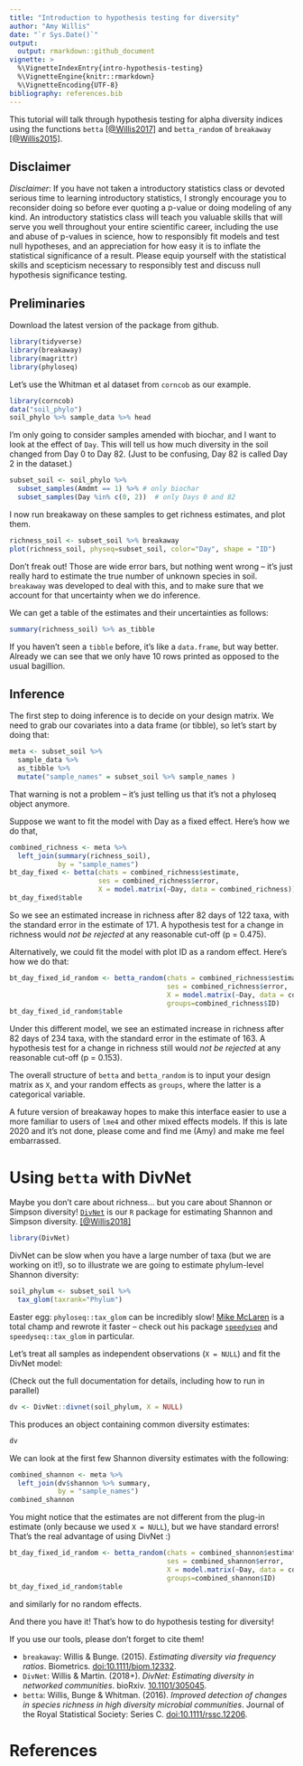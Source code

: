 ```yaml
---
title: "Introduction to hypothesis testing for diversity"
author: "Amy Willis"
date: "`r Sys.Date()`"
output: 
  output: rmarkdown::github_document
vignette: >
  %\VignetteIndexEntry{intro-hypothesis-testing}
  %\VignetteEngine{knitr::rmarkdown}
  %\VignetteEncoding{UTF-8}
bibliography: references.bib
---
```

  
  
This tutorial will talk through hypothesis testing for alpha diversity indices
using the functions `betta` [[@Willis2017]](#References) and `betta_random` of 
`breakaway` [[@Willis2015]](#References).

## Disclaimer

*Disclaimer*: If you have not taken a introductory statistics class or devoted
serious time to learning introductory statistics, I strongly encourage you to
reconsider doing so before ever quoting a p-value or doing modeling of any kind.
An introductory statistics class will teach you valuable skills that will serve
you well throughout your entire scientific career, including the use and abuse
of p-values in science, how to responsibly fit models and test null hypotheses,
and an appreciation for how easy it is to inflate the statistical significance
of a result. Please equip yourself with the statistical skills and scepticism
necessary to responsibly test and discuss null hypothesis significance testing.

## Preliminaries

Download the latest version of the package from github.

```r
library(tidyverse)
library(breakaway)
library(magrittr)
library(phyloseq)
```

Let's use the Whitman et al dataset from `corncob` as our example.

```r
library(corncob)
data("soil_phylo")
soil_phylo %>% sample_data %>% head
```

I'm only going to consider samples amended with biochar, and I want to look at
the effect of `Day`. This will tell us how much diversity in the soil changed
from Day 0 to Day 82. (Just to be confusing, Day 82 is called Day 2 in the
dataset.)

```r
subset_soil <- soil_phylo %>%
  subset_samples(Amdmt == 1) %>% # only biochar
  subset_samples(Day %in% c(0, 2))  # only Days 0 and 82
```

I now run breakaway on these samples to get richness estimates, and plot them.

```r
richness_soil <- subset_soil %>% breakaway
plot(richness_soil, physeq=subset_soil, color="Day", shape = "ID")
```

Don't freak out! Those are wide error bars, but nothing went wrong -- it's just
really hard to estimate the true number of unknown species in soil. `breakaway`
was developed to deal with this, and to make sure that we account for that
uncertainty when we do inference.

We can get a table of the estimates and their uncertainties as follows:

```r
summary(richness_soil) %>% as_tibble
```

If you haven't seen a `tibble` before, it's like a `data.frame`, but way better.
Already we can see that we only have 10 rows printed as opposed to the usual
bagillion.

## Inference

The first step to doing inference is to decide on your design matrix. We need to
grab our covariates into a data frame (or tibble), so let's start by doing that:

```r
meta <- subset_soil %>%
  sample_data %>%
  as_tibble %>%
  mutate("sample_names" = subset_soil %>% sample_names )
```

That warning is not a problem -- it's just telling us that it's not a phyloseq 
object anymore.

Suppose we want to fit the model with Day as a fixed effect. Here's how we do 
that,

```r
combined_richness <- meta %>%
  left_join(summary(richness_soil),
            by = "sample_names")
bt_day_fixed <- betta(chats = combined_richness$estimate,
                      ses = combined_richness$error,
                      X = model.matrix(~Day, data = combined_richness))
bt_day_fixed$table
```

So we see an estimated increase in richness after 82 days of 122 taxa, with the 
standard error in the estimate of 171. A hypothesis test for a change in 
richness would *not be rejected* at any reasonable cut-off (p = 0.475).

Alternatively, we could fit the model with plot ID as a random effect. Here's 
how we do that:

```r
bt_day_fixed_id_random <- betta_random(chats = combined_richness$estimate,
                                       ses = combined_richness$error,
                                       X = model.matrix(~Day, data = combined_richness),
                                       groups=combined_richness$ID)
bt_day_fixed_id_random$table
```

Under this different model, we see an estimated increase in richness after 82
days of 234 taxa, with the standard error in the estimate of 163. A hypothesis
test for a change in richness still would *not be rejected* at any reasonable
cut-off (p = 0.153).

The overall structure of `betta` and `betta_random` is to input your design
matrix as `X`, and your random effects as `groups`, where the latter is a
categorical variable.

A future version of breakaway hopes to make this interface easier to use a more
familiar to users of `lme4` and other mixed effects models. If this is late 2020
and it's not done, please come and find me (Amy) and make me feel embarrassed.

# Using `betta` with DivNet

Maybe you don't care about richness... but you care about Shannon or Simpson
diversity! [`DivNet`](https://github.com/adw96/DivNet) is our `R` package for
estimating Shannon and Simpson diversity. [[@Willis2018]](#References)

```r
library(DivNet)
```

DivNet can be slow when you have a large number of taxa (but we are working on
it!), so to illustrate we are going to estimate phylum-level Shannon diversity:

```r
soil_phylum <- subset_soil %>%
  tax_glom(taxrank="Phylum")
```

Easter egg: `phyloseq::tax_glom` can be incredibly slow! [Mike
McLaren](https://github.com/mikemc) is a total champ and rewrote it faster --
check out his package [`speedyseq`](https://github.com/mikemc/speedyseq) and
`speedyseq::tax_glom` in particular.

Let's treat all samples as independent observations (`X = NULL`) and fit the 
DivNet model:

(Check out the full documentation for details, including how to run in parallel)

```r
dv <- DivNet::divnet(soil_phylum, X = NULL)
```

This produces an object containing common diversity estimates:

```r
dv
```

We can look at the first few Shannon diversity estimates with the following:

```r
combined_shannon <- meta %>%
  left_join(dv$shannon %>% summary,
            by = "sample_names")
combined_shannon
```

You might notice that the estimates are not different from the plug-in estimate 
(only because we used `X = NULL`), but we have standard errors! That's the real 
advantage of using DivNet :)

```r
bt_day_fixed_id_random <- betta_random(chats = combined_shannon$estimate,
                                       ses = combined_shannon$error,
                                       X = model.matrix(~Day, data = combined_shannon),
                                       groups=combined_shannon$ID)
bt_day_fixed_id_random$table
```

and similarly for no random effects.

And there you have it! That's how to do hypothesis testing for diversity!

If you use our tools, please don't forget to cite them!

- `breakaway`: Willis & Bunge. (2015). *Estimating diversity via frequency ratios*. Biometrics. [doi:10.1111/biom.12332](https://doi.org/10.1111/biom.12332).
- `DivNet`: Willis & Martin. (2018+). *DivNet: Estimating diversity in networked communities*. bioRxiv. [10.1101/305045](https://doi.org/10.1101/305045).
- `betta`: Willis, Bunge & Whitman. (2016). *Improved detection of changes in species richness in high diversity microbial communities*. Journal of the Royal Statistical Society: Series C. [doi:10.1111/rssc.12206](https://doi.org/10.1111/rssc.12206).

<a name="References"></a>

# References